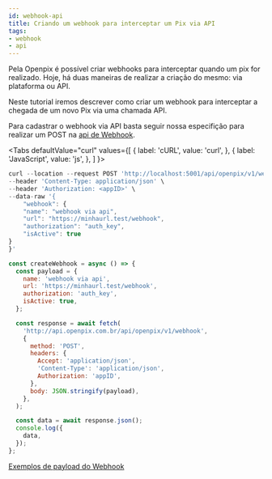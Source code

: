 ```yaml
---
id: webhook-api
title: Criando um webhook para interceptar um Pix via API
tags:
- webhook
- api
---
```



Pela Openpix é possível criar webhooks para interceptar quando um pix for realizado. Hoje, há duas maneiras de realizar a criação do mesmo: via plataforma ou API.

Neste tutorial iremos descrever como criar um webhook para interceptar a chegada de um novo Pix via uma chamada API.

Para cadastrar o webhook via API basta seguir nossa especifição para realizar um POST na [api de Webhook](https://developers.openpix.com.br/api#tag/webhook/paths/~1api~1openpix~1v1~1webhook/post).

<Tabs
defaultValue="curl"
    values={[
        { label: 'cURL', value: 'curl', },
        { label: 'JavaScript', value: 'js', },
    ]
}>

<TabItem value="curl">

```jsx
curl --location --request POST 'http://localhost:5001/api/openpix/v1/webhook' \
--header 'Content-Type: application/json' \
--header 'Authorization: <appID>' \
--data-raw '{
    "webhook": {
    "name": "webhook via api",
    "url": "https://minhaurl.test/webhook",
    "authorization": "auth_key",
    "isActive": true
}
}'
```

</TabItem>

<TabItem value="js">

```jsx
const createWebhook = async () => {
  const payload = {
    name: 'webhook via api',
    url: 'https://minhaurl.test/webhook',
    authorization: 'auth_key',
    isActive: true,
  };

  const response = await fetch(
    'http://api.openpix.com.br/api/openpix/v1/webhook',
    {
      method: 'POST',
      headers: {
        Accept: 'application/json',
        'Content-Type': 'application/json',
        Authorization: 'appID',
      },
      body: JSON.stringify(payload),
    },
  );

  const data = await response.json();
  console.log({
    data,
  });
};
```

</TabItem>

</Tabs>

[Exemplos de payload do Webhook](../webhook-samples.mdx)
